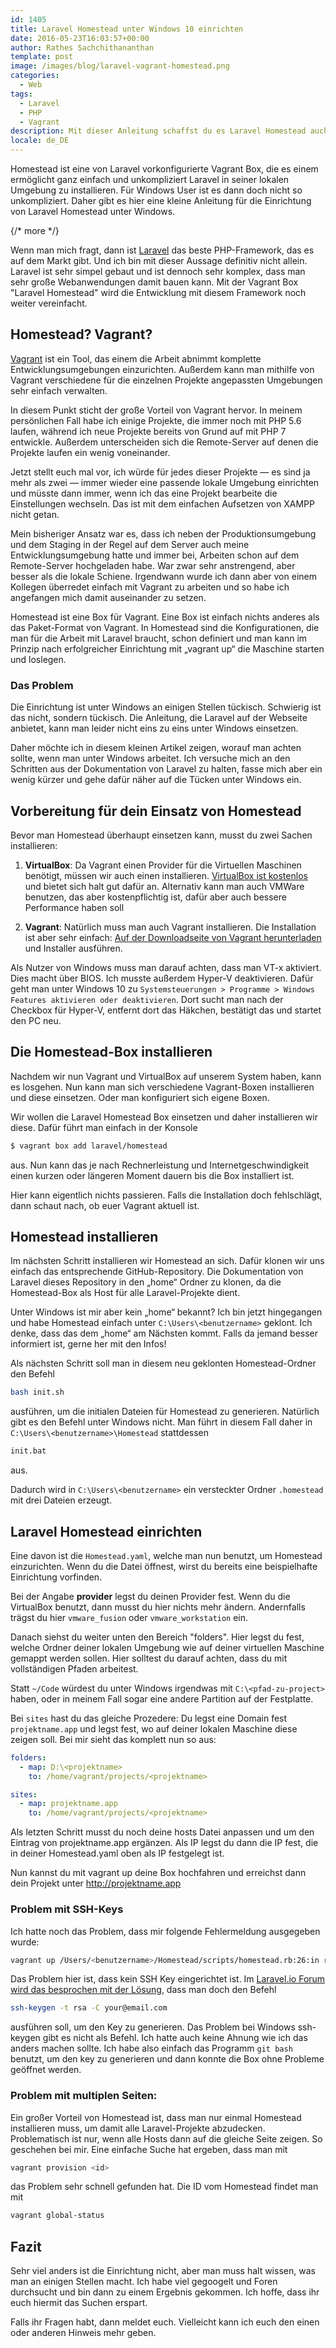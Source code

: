 ```yaml
---
id: 1405
title: Laravel Homestead unter Windows 10 einrichten
date: 2016-05-23T16:03:57+00:00
author: Rathes Sachchithananthan
template: post
image: /images/blog/laravel-vagrant-homestead.png
categories:
  - Web
tags:
  - Laravel
  - PHP
  - Vagrant
description: Mit dieser Anleitung schaffst du es Laravel Homestead auch ganz einfach unter Windows 10 einzurichten.
locale: de_DE
---
```


Homestead ist eine von Laravel vorkonfigurierte Vagrant Box, die es einem ermöglicht ganz einfach und unkompliziert Laravel in seiner lokalen Umgebung zu installieren. Für Windows User ist es dann doch nicht so unkompliziert. Daher gibt es hier eine kleine Anleitung für die Einrichtung von Laravel Homestead unter Windows.

{/* more */}

Wenn man mich fragt, dann ist [Laravel](https://laravel.com) das beste PHP-Framework, das es auf dem Markt gibt. Und ich bin mit dieser Aussage definitiv nicht allein. Laravel ist sehr simpel gebaut und ist dennoch sehr komplex, dass man sehr große Webanwendungen damit bauen kann. Mit der Vagrant Box "Laravel Homestead" wird die Entwicklung mit diesem Framework noch weiter vereinfacht.

## Homestead? Vagrant?

[Vagrant](https://www.vagrantup.com) ist ein Tool, das einem die Arbeit abnimmt komplette Entwicklungsumgebungen einzurichten. Außerdem kann man mithilfe von Vagrant verschiedene für die einzelnen Projekte angepassten Umgebungen sehr einfach verwalten.

In diesem Punkt sticht der große Vorteil von Vagrant hervor. In meinem persönlichen Fall habe ich einige Projekte, die immer noch mit PHP 5.6 laufen, während ich neue Projekte bereits von Grund auf mit PHP 7 entwickle. Außerdem unterscheiden sich die Remote-Server auf denen die Projekte laufen ein wenig voneinander.

Jetzt stellt euch mal vor, ich würde für jedes dieser Projekte — es sind ja mehr als zwei — immer wieder eine passende lokale Umgebung einrichten und müsste dann immer, wenn ich das eine Projekt bearbeite die Einstellungen wechseln. Das ist mit dem einfachen Aufsetzen von XAMPP nicht getan.

Mein bisheriger Ansatz war es, dass ich neben der Produktionsumgebung und dem Staging in der Regel auf dem Server auch meine Entwicklungsumgebung hatte und immer bei, Arbeiten schon auf dem Remote-Server hochgeladen habe. War zwar sehr anstrengend, aber besser als die lokale Schiene. Irgendwann wurde ich dann aber von einem Kollegen überredet einfach mit Vagrant zu arbeiten und so habe ich angefangen mich damit auseinander zu setzen.

Homestead ist eine Box für Vagrant. Eine Box ist einfach nichts anderes als das Paket-Format von Vagrant. In Homestead sind die Konfigurationen, die man für die Arbeit mit Laravel braucht, schon definiert und man kann im Prinzip nach erfolgreicher Einrichtung mit „vagrant up“ die Maschine starten und loslegen.

### Das Problem

Die Einrichtung ist unter Windows an einigen Stellen tückisch. Schwierig ist das nicht, sondern tückisch. Die Anleitung, die Laravel auf der Webseite anbietet, kann man leider nicht eins zu eins unter Windows einsetzen.

Daher möchte ich in diesem kleinen Artikel zeigen, worauf man achten sollte, wenn man unter Windows arbeitet. Ich versuche mich an den Schritten aus der Dokumentation von Laravel zu halten, fasse mich aber ein wenig kürzer und gehe dafür näher auf die Tücken unter Windows ein.

## Vorbereitung für dein Einsatz von Homestead

Bevor man Homestead überhaupt einsetzen kann, musst du zwei Sachen installieren:

1. **VirtualBox**:
   Da Vagrant einen Provider für die Virtuellen Maschinen benötigt, müssen wir auch einen installieren. [VirtualBox ist kostenlos](https://www.virtualbox.org/) und bietet sich halt gut dafür an. Alternativ kann man auch VMWare benutzen, das aber kostenpflichtig ist, dafür aber auch bessere Performance haben soll

2. **Vagrant**:
   Natürlich muss man auch Vagrant installieren. Die Installation ist aber sehr einfach: [Auf der Downloadseite von Vagrant herunterladen](https://www.vagrantup.com/downloads.html) und Installer ausführen.

Als Nutzer von Windows muss man darauf achten, dass man VT-x aktiviert. Dies macht über BIOS. Ich musste außerdem Hyper-V deaktivieren. Dafür geht man unter Windows 10 zu `Systemsteuerungen > Programme > Windows Features aktivieren oder deaktivieren`. Dort sucht man nach der Checkbox für Hyper-V, entfernt dort das Häkchen, bestätigt das und startet den PC neu.

## Die Homestead-Box installieren

Nachdem wir nun Vagrant und VirtualBox auf unserem System haben, kann es losgehen. Nun kann man sich verschiedene Vagrant-Boxen installieren und diese einsetzen. Oder man konfiguriert sich eigene Boxen.

Wir wollen die Laravel Homestead Box einsetzen und daher installieren wir diese. Dafür führt man einfach in der Konsole

```bash
$ vagrant box add laravel/homestead
```

aus. Nun kann das je nach Rechnerleistung und Internetgeschwindigkeit einen kurzen oder längeren Moment dauern bis die Box installiert ist.

Hier kann eigentlich nichts passieren. Falls die Installation doch fehlschlägt, dann schaut nach, ob euer Vagrant aktuell ist.

## Homestead installieren

Im nächsten Schritt installieren wir Homestead an sich. Dafür klonen wir uns einfach das entsprechende GitHub-Repository. Die Dokumentation von Laravel dieses Repository in den „home“ Ordner zu klonen, da die Homestead-Box als Host für alle Laravel-Projekte dient.

Unter Windows ist mir aber kein „home“ bekannt? Ich bin jetzt hingegangen und habe Homestead einfach unter `C:\Users\<benutzername>` geklont. Ich denke, dass das dem „home“ am Nächsten kommt. Falls da jemand besser informiert ist, gerne her mit den Infos!

Als nächsten Schritt soll man in diesem neu geklonten Homestead-Ordner den Befehl

```bash
bash init.sh
```

ausführen, um die initialen Dateien für Homestead zu generieren. Natürlich gibt es den Befehl unter Windows nicht. Man führt in diesem Fall daher in `C:\Users\<benutzername>\Homestead` stattdessen

```bash
init.bat
```

aus.

Dadurch wird in `C:\Users\<benutzername>` ein versteckter Ordner `.homestead` mit drei Dateien erzeugt.

## Laravel Homestead einrichten

Eine davon ist die `Homestead.yaml`, welche man nun benutzt, um Homestead einzurichten. Wenn du die Datei öffnest, wirst du bereits eine beispielhafte Einrichtung vorfinden.

Bei der Angabe **provider** legst du deinen Provider fest. Wenn du die VirtualBox benutzt, dann musst du hier nichts mehr ändern. Andernfalls trägst du hier `vmware_fusion` oder `vmware_workstation` ein.

Danach siehst du weiter unten den Bereich "folders". Hier legst du fest, welche Ordner deiner lokalen Umgebung wie auf deiner virtuellen Maschine gemappt werden sollen. Hier solltest du darauf achten, dass du mit vollständigen Pfaden arbeitest.

Statt `~/Code` würdest du unter Windows irgendwas mit `C:\<pfad-zu-project>` haben, oder in meinem Fall sogar eine andere Partition auf der Festplatte.

Bei `sites` hast du das gleiche Prozedere: Du legst eine Domain fest `projektname.app` und legst fest, wo auf deiner lokalen Maschine diese zeigen soll. Bei mir sieht das komplett nun so aus:

```yaml
folders:
  - map: D:\<projektname>
    to: /home/vagrant/projects/<projektname>

sites:
  - map: projektname.app
    to: /home/vagrant/projects/<projektname>
```

Als letzten Schritt musst du noch deine hosts Datei anpassen und um den Eintrag von projektname.app ergänzen. Als IP legst du dann die IP fest, die in deiner Homestead.yaml oben als IP festgelegt ist.

Nun kannst du mit vagrant up deine Box hochfahren und erreichst dann dein Projekt unter http://projektname.app

### Problem mit SSH-Keys

Ich hatte noch das Problem, dass mir folgende Fehlermeldung ausgegeben wurde:

```bash
vagrant up /Users/<benutzername>/Homestead/scripts/homestead.rb:26:in read: No such file or directory - /Users/<benutzername>/.ssh/id_rsa.pub (Errno::ENOENT)
```

Das Problem hier ist, dass kein SSH Key eingerichtet ist. Im [Laravel.io Forum wird das besprochen mit der Lösung](http://laravel.io/forum/06-04-2014-problem-launching-vagrant-on-homestead), dass man doch den Befehl

```bash
ssh-keygen -t rsa -C your@email.com
```

ausführen soll, um den Key zu generieren. Das Problem bei Windows ssh-keygen gibt es nicht als Befehl. Ich hatte auch keine Ahnung wie ich das anders machen sollte. Ich habe also einfach das Programm `git bash` benutzt, um den key zu generieren und dann konnte die Box ohne Probleme geöffnet werden.

### Problem mit multiplen Seiten:

Ein großer Vorteil von Homestead ist, dass man nur einmal Homestead installieren muss, um damit alle Laravel-Projekte abzudecken. Problematisch ist nur, wenn alle Hosts dann auf die gleiche Seite zeigen. So geschehen bei mir. Eine einfache Suche hat ergeben, dass man mit

```bash
vagrant provision <id>
```

das Problem sehr schnell gefunden hat. Die ID vom Homestead findet man mit

```bash
vagrant global-status
```

## Fazit

Sehr viel anders ist die Einrichtung nicht, aber man muss halt wissen, was man an einigen Stellen macht. Ich habe viel gegoogelt und Foren durchsucht und bin dann zu einem Ergebnis gekommen. Ich hoffe, dass ihr euch hiermit das Suchen erspart.

Falls ihr Fragen habt, dann meldet euch. Vielleicht kann ich euch den einen oder anderen Hinweis mehr geben.
